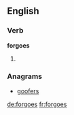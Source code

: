 ==English==

===Verb===
'''forgoes'''

# {{third-person singular of|[[forgo]]}}

===Anagrams===
* [[goofers#English|goofers]]

[[de:forgoes]]
[[fr:forgoes]]